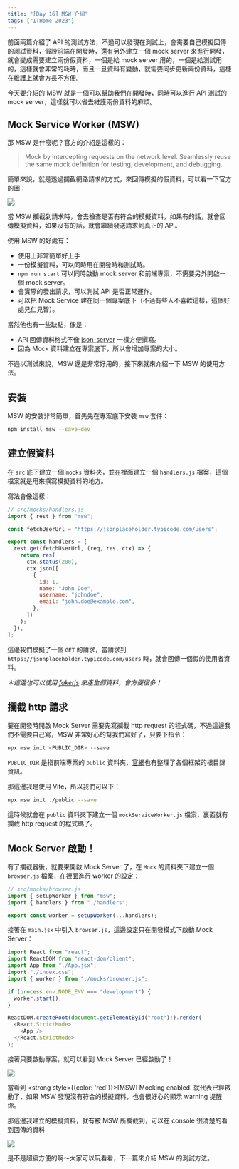 ```yaml
---
title: "[Day 16] MSW 介紹"
tags: ["ITHome 2023"]
---
```



前面兩篇介紹了 API 的測試方法，不過可以發現在測試上，會需要自己模擬回傳的測試資料，假設前端在開發時，還有另外建立一個 mock server 來進行開發，就會變成需要建立兩份假資料，一個是給 mock server 用的，一個是給測試用的，這樣就會非常的耗時，而且一旦資料有變動，就需要同步更新兩份資料，這樣在維護上就會方長不方便。

今天要介紹的 [MSW](https://mswjs.io/) 就是一個可以幫助我們在開發時，同時可以進行 API 測試的 mock server，這樣就可以省去維護兩份資料的麻煩。

## Mock Service Worker (MSW)

那 MSW 是什麼呢？官方的介紹是這樣的：

> Mock by intercepting requests on the network level. Seamlessly reuse the same mock definition for testing, development, and debugging.

簡單來說，就是透過攔截網路請求的方式，來回傳模擬的假資料，可以看一下官方的圖：

<Img src={image_1} />

當 MSW 攔截到請求時，會去檢查是否有符合的模擬資料，如果有的話，就會回傳模擬資料，如果沒有的話，就會繼續發送請求到真正的 API。

使用 MSW 的好處有：

- 使用上非常簡單好上手
- 一份模擬資料，可以同時用在開發時和測試時。
- `npm run start` 可以同時啟動 mock server 和前端專案，不需要另外開啟一個 mock server。
- 會實際的發出請求，可以測試 API 是否正常運作。
- 可以把 Mock Service 建在同一個專案底下（不過有些人不喜歡這樣，這個好處見仁見智）。

當然他也有一些缺點，像是：

- API 回傳資料格式不像 [json-server](https://www.npmjs.com/package/json-server) 一樣方便撰寫。
- 因為 Mock 資料建立在專案底下，所以會增加專案的大小。

不過以測試來說，MSW 還是非常好用的，接下來就來介紹一下 MSW 的使用方法。

## 安裝

MSW 的安裝非常簡單，首先先在專案底下安裝 `msw` 套件：

```bash
npm install msw --save-dev
```

## 建立假資料

在 `src` 底下建立一個 `mocks` 資料夾，並在裡面建立一個 `handlers.js` 檔案，這個檔案就是用來撰寫模擬資料的地方。

寫法會像這樣：

```js
// src/mocks/handlers.js
import { rest } from "msw";

const fetchUserUrl = "https://jsonplaceholder.typicode.com/users";

export const handlers = [
  rest.get(fetchUserUrl, (req, res, ctx) => {
    return res(
      ctx.status(200),
      ctx.json([
        {
          id: 1,
          name: "John Doe",
          username: "johndoe",
          email: "john.doe@example.com",
        },
      ])
    );
  }),
];
```

這邊我們模擬了一個 `GET` 的請求，當請求到 `https://jsonplaceholder.typicode.com/users` 時，就會回傳一個假的使用者資料。

_＊這邊也可以使用 [fakerjs](https://fakerjs.dev/) 來產生假資料，會方便很多！_

## 攔截 http 請求

要在開發時開啟 Mock Server 需要先寫攔截 http request 的程式碼，不過這邊我們不需要自己寫，MSW 非常好心的幫我們寫好了，只要下指令：

```bash
npx msw init <PUBLIC_DIR> --save
```

`PUBLIC_DIR` 是指前端專案的 `public` 資料夾，[官網](https://mswjs.io/docs/getting-started/integrate/browser#where-is-my-public-directory)也有整理了各個框架的根目錄資訊。

那這邊我是使用 Vite，所以我們可以下：

```bash
npx msw init ./public --save
```

這時候就會在 `public` 資料夾下建立一個 `mockServiceWorker.js` 檔案，裏面就有攔截 http request 的程式碼了。

## Mock Server 啟動！

有了攔截器後，就要來開啟 Mock Server 了，在 `Mock` 的資料夾下建立一個 `browser.js` 檔案，在裡面進行 worker 的設定：

```js
// src/mocks/browser.js
import { setupWorker } from "msw";
import { handlers } from "./handlers";

export const worker = setupWorker(...handlers);
```

接著在 `main.jsx` 中引入 `browser.js`，這邊設定只在開發模式下啟動 Mock Server：

```js
import React from "react";
import ReactDOM from "react-dom/client";
import App from "./App.jsx";
import "./index.css";
import { worker } from "./mocks/browser.js";

if (process.env.NODE_ENV === "development") {
  worker.start();
}

ReactDOM.createRoot(document.getElementById("root")!).render(
  <React.StrictMode>
    <App />
  </React.StrictMode>
);
```

接著只要啟動專案，就可以看到 Mock Server 已經啟動了！

<Img src={image_2} />

當看到 <strong style={{color: 'red'}}>[MSW] Mocking enabled.</strong> 就代表已經啟動了，如果 MSW 發現沒有符合的模擬資料，也會很好心的顯示 warning 提醒你。

那這邊我建立的模擬資料，就有被 MSW 所攔截到，可以在 console 很清楚的看到回傳的資料

<Img src={image_3} />

是不是超級方便的啊～大家可以玩看看，下一篇來介紹 MSW 的測試方法。

